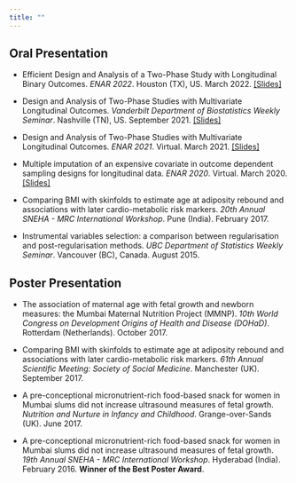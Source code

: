 ```yaml
---
title: ""
---
```


## Oral Presentation

-   Efficient Design and Analysis of a Two-Phase Study with Longitudinal Binary Outcomes. *ENAR 2022*. Houston (TX), US. March 2022. [\[Slides\]](https://github.com/ChiaraDG/PhD-Talks/blob/main/ENAR2022/ENARslide.pdf)

-   Design and Analysis of Two-Phase Studies with Multivariate Longitudinal Outcomes. *Vanderbilt Department of Biostatistics Weekly Seminar*. Nashville (TN), US. September 2021. [\[Slides\]](https://github.com/ChiaraDG/PhD-Talks/blob/main/VUSeminar2021/SeminarSlides.pdf)

-   Design and Analysis of Two-Phase Studies with Multivariate Longitudinal Outcomes. *ENAR 2021*. Virtual. March 2021. [\[Slides\]](https://github.com/ChiaraDG/PhD-Talks/blob/main/ENAR2021/ENAR2021slides.pdf)

-   Multiple imputation of an expensive covariate in outcome dependent sampling designs for longitudinal data. *ENAR 2020*. Virtual. March 2020. [\[Slides\]](https://github.com/ChiaraDG/PhD-Talks/blob/main/ENAR2020/ENAR_Presentation.pdf)

-   Comparing BMI with skinfolds to estimate age at adiposity rebound and associations with later cardio-metabolic risk markers. *20th Annual SNEHA - MRC International Workshop*. Pune (India). February 2017.

-   Instrumental variables selection: a comparison between regularisation and post-regularisation methods. *UBC Department of Statistics Weekly Seminar*. Vancouver (BC), Canada. August 2015.

## Poster Presentation

-   The association of maternal age with fetal growth and newborn measures: the Mumbai Maternal Nutrition Project (MMNP). *10th World Congress on Development Origins of Health and Disease (DOHaD)*. Rotterdam (Netherlands). October 2017.

-   Comparing BMI with skinfolds to estimate age at adiposity rebound and associations with later cardio-metabolic risk markers. *61th Annual Scientific Meeting: Society of Social Medicine*. Manchester (UK). September 2017.

-   A pre-conceptional micronutrient-rich food-based snack for women in Mumbai slums did not increase ultrasound measures of fetal growth. *Nutrition and Nurture in Infancy and Childhood*. Grange-over-Sands (UK). June 2017.

-   A pre-conceptional micronutrient-rich food-based snack for women in Mumbai slums did not increase ultrasound measures of fetal growth. *19th Annual SNEHA - MRC International Workshop*. Hyderabad (India). February 2016. **Winner of the Best Poster Award**.
